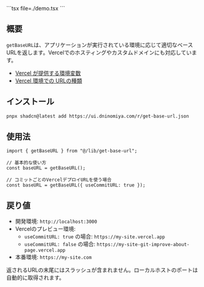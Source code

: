 
<DemoCanvas>
  <DemoPreview>
    <Demo />
  </DemoPreview>
  <DemoCode>
    ```tsx file=./demo.tsx
    ```
  </DemoCode>
</DemoCanvas>

## 概要

`getBaseURL`は、アプリケーションが実行されている環境に応じて適切なベースURLを返します。Vercelでのホスティングやカスタムドメインにも対応しています。

- [Vercel が提供する環境変数](https://vercel.com/docs/environment-variables/system-environment-variables)
- [Vercel 環境での URLの種類](https://vercel.com/docs/deployments/generated-urls)

## インストール

```bash
pnpx shadcn@latest add https://ui.dninomiya.com/r/get-base-url.json
```

## 使用法

```tsx
import { getBaseURL } from "@/lib/get-base-url";

// 基本的な使い方
const baseURL = getBaseURL();

// コミットごとのVercelデプロイURLを使う場合
const baseURL = getBaseURL({ useCommitURL: true });
```

## 戻り値

- 開発環境: `http://localhost:3000`
- Vercelのプレビュー環境:
  - `useCommitURL: true` の場合: `https://my-site.vercel.app`
  - `useCommitURL: false` の場合: `https://my-site-git-improve-about-page.vercel.app`
- 本番環境: `https://my-site.com`

返されるURLの末尾にはスラッシュが含まれません。ローカルホストのポートは自動的に取得されます。